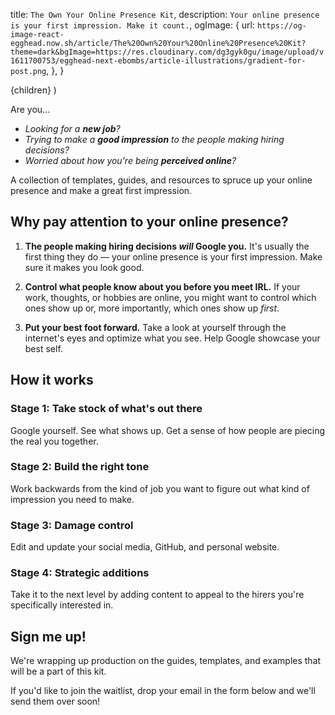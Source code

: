   title: `The Own Your Online Presence Kit`,
  description: `Your online presence is your first impression. Make it count.`,
  ogImage: {
    url: `https://og-image-react-egghead.now.sh/article/The%20Own%20Your%20Online%20Presence%20Kit?theme=dark&bgImage=https://res.cloudinary.com/dg3gyk0gu/image/upload/v1611700753/egghead-next-ebombs/article-illustrations/gradient-for-post.png`,
  },
}

  <UltimateGuide meta={meta}>{children}</UltimateGuide>
)

Are you...

- _Looking for a **new job**?_
- _Trying to make a **good impression** to the people making hiring decisions?_
- _Worried about how you're being **perceived online**?_

A collection of templates, guides, and resources to spruce up your online presence and make a great first impression.

## Why pay attention to your online presence?

1. **The people making hiring decisions _will_ Google you.** It's usually the first thing they do — your online presence is your first impression. Make sure it makes you look good.

2. **Control what people know about you before you meet IRL.** If your work, thoughts, or hobbies are online, you might want to control which ones show up or, more importantly, which ones show up _first_.

3. **Put your best foot forward.** Take a look at yourself through the internet's eyes and optimize what you see. Help Google showcase your best self.

## How it works

### Stage 1: Take stock of what's out there

Google yourself. See what shows up. Get a sense of how people are piecing the real you together.

### Stage 2: Build the right tone

Work backwards from the kind of job you want to figure out what kind of impression you need to make.

### Stage 3: Damage control

Edit and update your social media, GitHub, and personal website.

### Stage 4: Strategic additions

Take it to the next level by adding content to appeal to the hirers you're specifically interested in.

## Sign me up!

We're wrapping up production on the guides, templates, and examples that will be a part of this kit.

If you'd like to join the waitlist, drop your email in the form below and we'll send them over soon!


<EmailEntryForm />
